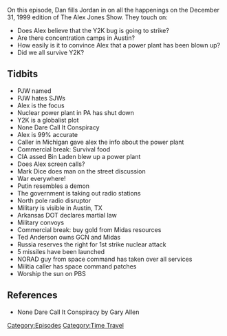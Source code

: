 {{DEFAULTSORT:
    #_EPISODE_0002:December 31, 1999 (Y2K)
}}{{Episode
    | title           = December 31, 1999 (Y2K)
    | caption         = [https://knowledgefight.libsyn.com/knowledge-fight-dec-31-1999-y2k Listen to this episode on Libsyn]
    | episodeNumber   = 2
    | length          = 01:46:53
    | airDate         = January 10, 2017
    | coverageDate    = December 31, 1999
    | episodeType     = [[:Category:Time Travel|Time Travel]]
    | appearance      = [[Paul Joseph Watson]], [[CIA asset Osama Bin Laden]], [[Mark Dice]], [[Vladimir Putin]], [[Ted Anderson]]
    | beverage        = Prophecy Pinot Noir
    | previousEpisode = [[1: January 2, 2017]]
    | nextEpisode     = [[3: The Secret of 2017]]
}}

{{Stub}}

On this episode, Dan fills Jordan in on all the happenings on the December 31, 1999 edition of The Alex Jones Show. They touch on:

*Does Alex believe that the Y2K bug is going to strike?
*Are there concentration camps in Austin?
*How easily is it to convince Alex that a power plant has been blown up?
*Did we all survive Y2K?

==Tidbits==

*PJW named
*PJW hates SJWs
*Alex is the focus
*Nuclear power plant in PA has shut down
*Y2K is a globalist plot
*None Dare Call It Conspiracy
*Alex is 99% accurate
*Caller in Michigan gave alex the info about the power plant
*Commercial break: Survival food
*CIA assed Bin Laden blew up a power plant
*Does Alex screen calls?
*Mark Dice does man on the street discussion
*War everywhere!
*Putin resembles a demon
*The government is taking out radio stations
*North pole radio disruptor
*Military is visible in Austin, TX
*Arkansas DOT declares martial law
*Military convoys
*Commercial break: buy gold from Midas resources
*Ted Anderson owns GCN and Midas
*Russia reserves the right for 1st strike nuclear attack
*5 missiles have been launched
*NORAD guy from space command has taken over all services
*Militia caller has space command patches
*Worship the sun on PBS

==References==

*None Dare Call It Conspiracy by Gary Allen

[[Category:Episodes]]
[[Category:Time Travel]]
